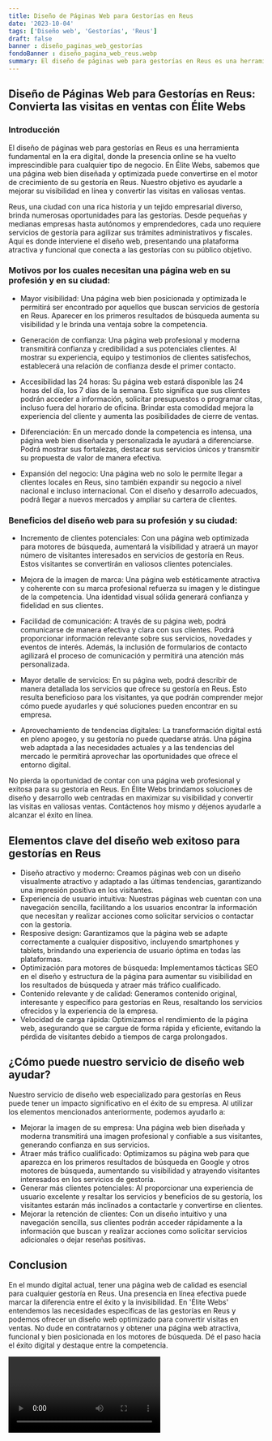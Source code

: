 ```yaml
---
title: Diseño de Páginas Web para Gestorías en Reus
date: '2023-10-04'
tags: ['Diseño web', 'Gestorías', 'Reus']
draft: false
banner : diseño_paginas_web_gestorías
fondoBanner : diseño_pagina_web_reus.webp
summary: El diseño de páginas web para gestorías en Reus es una herramienta fundamental en la era digital, donde la presencia online se ha vuelto imprescindible para cualquier tipo de negocio. En Élite Webs, sabemos que una página web bien diseñada y optimizada puede convertirse en el motor de crecimiento de su gestoría en Reus. Nuestro objetivo es ayudarle a mejorar su visibilidad en línea y convertir las visitas en valiosas ventas.
---
```


## Diseño de Páginas Web para Gestorías en Reus: Convierta las visitas en ventas con Élite Webs

### Introducción

El diseño de páginas web para gestorías en Reus es una herramienta fundamental en la era digital, donde la presencia online se ha vuelto imprescindible para cualquier tipo de negocio. En Élite Webs, sabemos que una página web bien diseñada y optimizada puede convertirse en el motor de crecimiento de su gestoría en Reus. Nuestro objetivo es ayudarle a mejorar su visibilidad en línea y convertir las visitas en valiosas ventas.

Reus, una ciudad con una rica historia y un tejido empresarial diverso, brinda numerosas oportunidades para las gestorías. Desde pequeñas y medianas empresas hasta autónomos y emprendedores, cada uno requiere servicios de gestoría para agilizar sus trámites administrativos y fiscales. Aquí es donde interviene el diseño web, presentando una plataforma atractiva y funcional que conecta a las gestorías con su público objetivo.

### Motivos por los cuales necesitan una página web en su profesión y en su ciudad:

- Mayor visibilidad: Una página web bien posicionada y optimizada le permitirá ser encontrado por aquellos que buscan servicios de gestoría en Reus. Aparecer en los primeros resultados de búsqueda aumenta su visibilidad y le brinda una ventaja sobre la competencia.

- Generación de confianza: Una página web profesional y moderna transmitirá confianza y credibilidad a sus potenciales clientes. Al mostrar su experiencia, equipo y testimonios de clientes satisfechos, establecerá una relación de confianza desde el primer contacto.

- Accesibilidad las 24 horas: Su página web estará disponible las 24 horas del día, los 7 días de la semana. Esto significa que sus clientes podrán acceder a información, solicitar presupuestos o programar citas, incluso fuera del horario de oficina. Brindar esta comodidad mejora la experiencia del cliente y aumenta las posibilidades de cierre de ventas.

- Diferenciación: En un mercado donde la competencia es intensa, una página web bien diseñada y personalizada le ayudará a diferenciarse. Podrá mostrar sus fortalezas, destacar sus servicios únicos y transmitir su propuesta de valor de manera efectiva.

- Expansión del negocio: Una página web no solo le permite llegar a clientes locales en Reus, sino también expandir su negocio a nivel nacional e incluso internacional. Con el diseño y desarrollo adecuados, podrá llegar a nuevos mercados y ampliar su cartera de clientes.

### Beneficios del diseño web para su profesión y su ciudad:

- Incremento de clientes potenciales: Con una página web optimizada para motores de búsqueda, aumentará la visibilidad y atraerá un mayor número de visitantes interesados en servicios de gestoría en Reus. Estos visitantes se convertirán en valiosos clientes potenciales.

- Mejora de la imagen de marca: Una página web estéticamente atractiva y coherente con su marca profesional refuerza su imagen y le distingue de la competencia. Una identidad visual sólida generará confianza y fidelidad en sus clientes.

- Facilidad de comunicación: A través de su página web, podrá comunicarse de manera efectiva y clara con sus clientes. Podrá proporcionar información relevante sobre sus servicios, novedades y eventos de interés. Además, la inclusión de formularios de contacto agilizará el proceso de comunicación y permitirá una atención más personalizada.

- Mayor detalle de servicios: En su página web, podrá describir de manera detallada los servicios que ofrece su gestoría en Reus. Esto resulta beneficioso para los visitantes, ya que podrán comprender mejor cómo puede ayudarles y qué soluciones pueden encontrar en su empresa.

- Aprovechamiento de tendencias digitales: La transformación digital está en pleno apogeo, y su gestoría no puede quedarse atrás. Una página web adaptada a las necesidades actuales y a las tendencias del mercado le permitirá aprovechar las oportunidades que ofrece el entorno digital.

No pierda la oportunidad de contar con una página web profesional y exitosa para su gestoría en Reus. En Élite Webs brindamos soluciones de diseño y desarrollo web centradas en maximizar su visibilidad y convertir las visitas en valiosas ventas. Contáctenos hoy mismo y déjenos ayudarle a alcanzar el éxito en línea.

<GifSeo />

<Cta />

## Elementos clave del diseño web exitoso para gestorías en Reus

- Diseño atractivo y moderno: Creamos páginas web con un diseño visualmente atractivo y adaptado a las últimas tendencias, garantizando una impresión positiva en los visitantes.
- Experiencia de usuario intuitiva: Nuestras páginas web cuentan con una navegación sencilla, facilitando a los usuarios encontrar la información que necesitan y realizar acciones como solicitar servicios o contactar con la gestoría.
- Resposive design: Garantizamos que la página web se adapte correctamente a cualquier dispositivo, incluyendo smartphones y tablets, brindando una experiencia de usuario óptima en todas las plataformas.
- Optimización para motores de búsqueda: Implementamos tácticas SEO en el diseño y estructura de la página para aumentar su visibilidad en los resultados de búsqueda y atraer más tráfico cualificado.
- Contenido relevante y de calidad: Generamos contenido original, interesante y específico para gestorías en Reus, resaltando los servicios ofrecidos y la experiencia de la empresa.
- Velocidad de carga rápida: Optimizamos el rendimiento de la página web, asegurando que se cargue de forma rápida y eficiente, evitando la pérdida de visitantes debido a tiempos de carga prolongados.

## ¿Cómo puede nuestro servicio de diseño web ayudar?

Nuestro servicio de diseño web especializado para gestorías en Reus puede tener un impacto significativo en el éxito de su empresa. Al utilizar los elementos mencionados anteriormente, podemos ayudarlo a:

- Mejorar la imagen de su empresa: Una página web bien diseñada y moderna transmitirá una imagen profesional y confiable a sus visitantes, generando confianza en sus servicios.
- Atraer más tráfico cualificado: Optimizamos su página web para que aparezca en los primeros resultados de búsqueda en Google y otros motores de búsqueda, aumentando su visibilidad y atrayendo visitantes interesados en los servicios de gestoría.
- Generar más clientes potenciales: Al proporcionar una experiencia de usuario excelente y resaltar los servicios y beneficios de su gestoría, los visitantes estarán más inclinados a contactarle y convertirse en clientes.
- Mejorar la retención de clientes: Con un diseño intuitivo y una navegación sencilla, sus clientes podrán acceder rápidamente a la información que buscan y realizar acciones como solicitar servicios adicionales o dejar reseñas positivas.

## Conclusion

En el mundo digital actual, tener una página web de calidad es esencial para cualquier gestoría en Reus. Una presencia en línea efectiva puede marcar la diferencia entre el éxito y la invisibilidad. En 'Élite Webs' entendemos las necesidades específicas de las gestorías en Reus y podemos ofrecer un diseño web optimizado para convertir visitas en ventas. No dude en contratarnos y obtener una página web atractiva, funcional y bien posicionada en los motores de búsqueda. Dé el paso hacia el éxito digital y destaque entre la competencia.

<Video />

<CtaBot job='Gestorías' city='Reus'/>

<Gmaps query='Reus+españa+maps' />